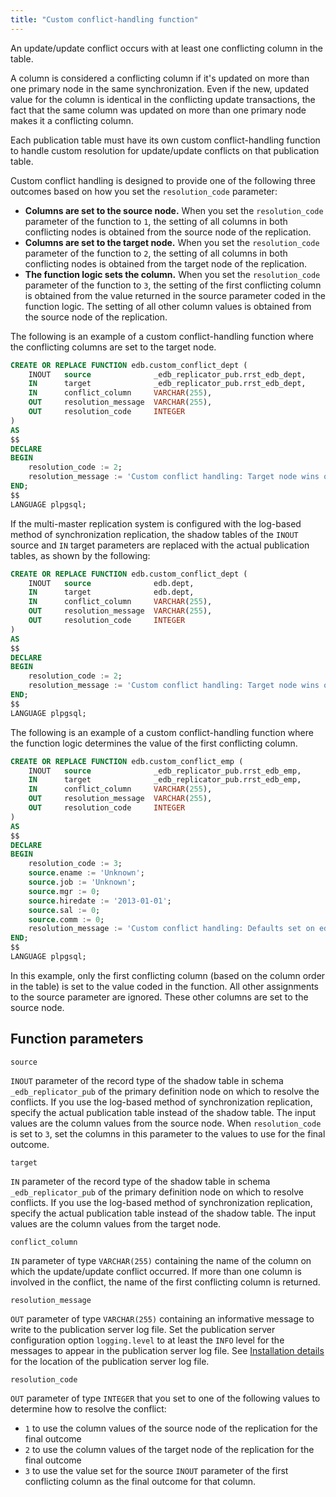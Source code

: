 ```yaml
---
title: "Custom conflict-handling function"
---
```


<div id="custom_conflict_handling_function" class="registered_link"></div>

An update/update conflict occurs with at least one conflicting column in the table.

A column is considered a conflicting column if it's updated on more than one primary node in the same synchronization. Even if the new, updated value for the column is identical in the conflicting update transactions, the fact that the same column was updated on more than one primary node makes it a conflicting column.

Each publication table must have its own custom conflict-handling function to handle custom resolution for update/update conflicts on that publication table.

Custom conflict handling is designed to provide one of the following three outcomes based on how you set the `resolution_code` parameter:

-   **Columns are set to the source node.** When you set the `resolution_code` parameter of the function to `1`, the setting of all columns in both conflicting nodes is obtained from the source node of the replication.
-   **Columns are set to the target node.** When you set the `resolution_code` parameter of the function to `2`, the setting of all columns in both conflicting nodes is obtained from the target node of the replication.
-   **The function logic sets the column.** When you set the `resolution_code` parameter of the function to `3`, the setting of the first conflicting column is obtained from the value returned in the source parameter coded in the function logic. The setting of all other column values is obtained from the source node of the replication.

The following is an example of a custom conflict-handling function where the conflicting columns are set to the target node.

```sql
CREATE OR REPLACE FUNCTION edb.custom_conflict_dept (
    INOUT   source              _edb_replicator_pub.rrst_edb_dept,
    IN      target              _edb_replicator_pub.rrst_edb_dept,
    IN      conflict_column     VARCHAR(255),
    OUT     resolution_message  VARCHAR(255),
    OUT     resolution_code     INTEGER
)
AS
$$
DECLARE
BEGIN
    resolution_code := 2;
    resolution_message := 'Custom conflict handling: Target node wins on edb.dept ';
END;
$$
LANGUAGE plpgsql;
```

If the multi-master replication system is configured with the log-based method of synchronization replication, the shadow tables of the `INOUT` source and `IN` target parameters are replaced with the actual publication tables, as shown by the following:

```sql
CREATE OR REPLACE FUNCTION edb.custom_conflict_dept (
    INOUT   source              edb.dept,
    IN      target              edb.dept,
    IN      conflict_column     VARCHAR(255),
    OUT     resolution_message  VARCHAR(255),
    OUT     resolution_code     INTEGER
)
AS
$$
DECLARE
BEGIN
    resolution_code := 2;
    resolution_message := 'Custom conflict handling: Target node wins on edb.dept ';
END;
$$
LANGUAGE plpgsql;
```

The following is an example of a custom conflict-handling function where the function logic determines the value of the first conflicting column.

```sql
CREATE OR REPLACE FUNCTION edb.custom_conflict_emp (
    INOUT   source              _edb_replicator_pub.rrst_edb_emp,
    IN      target              _edb_replicator_pub.rrst_edb_emp,
    IN      conflict_column     VARCHAR(255),
    OUT     resolution_message  VARCHAR(255),
    OUT     resolution_code     INTEGER
)
AS
$$
DECLARE
BEGIN
    resolution_code := 3;
    source.ename := 'Unknown';
    source.job := 'Unknown';
    source.mgr := 0;
    source.hiredate := '2013-01-01';
    source.sal := 0;
    source.comm := 0;
    resolution_message := 'Custom conflict handling: Defaults set on edb.emp';
END;
$$
LANGUAGE plpgsql;
```

In this example, only the first conflicting column (based on the column order in the table) is set to the value coded in the function. All other assignments to the source parameter are ignored. These other columns are set to the source node.

## Function parameters

`source`

`INOUT` parameter of the record type of the shadow table in schema `_edb_replicator_pub` of the primary definition node on which to resolve the conflicts. If you use the log-based method of synchronization replication, specify the actual publication table instead of the shadow table. The input values are the column values from the source node. When `resolution_code` is set to `3`, set the columns in this parameter to the values to use for the final outcome.

`target`

`IN` parameter of the record type of the shadow table in schema `_edb_replicator_pub` of the primary definition node on which to resolve conflicts. If you use the log-based method of synchronization replication, specify the actual publication table instead of the shadow table. The input values are the column values from the target node.

`conflict_column`

`IN` parameter of type `VARCHAR(255)` containing the name of the column on which the update/update conflict occurred. If more than one column is involved in the conflict, the name of the first conflicting column is returned.

`resolution_message`

`OUT` parameter of type `VARCHAR(255)` containing an informative message to write to the publication server log file. Set the publication server configuration option `logging.level` to at least the `INFO` level for the messages to appear in the publication server log file. See [Installation details](/eprs/latest/03_installation/03_installing_rpm_package/installation_details) for the location of the publication server log file.

`resolution_code`

`OUT` parameter of type `INTEGER` that you set to one of the following values to determine how to resolve the conflict: 
-  `1` to use the column values of the source node of the replication for the final outcome 
-  `2` to use the column values of the target node of the replication for the final outcome
-  `3` to use the value set for the source `INOUT` parameter of the first conflicting column as the final outcome for that column.
